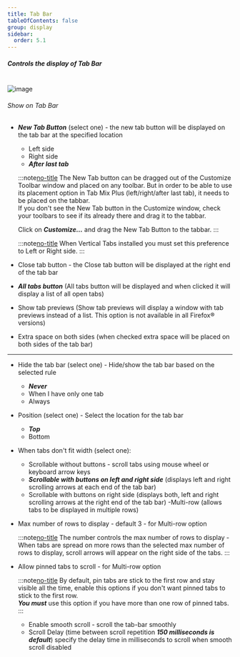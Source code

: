 ```yaml
---
title: Tab Bar
tableOfContents: false
group: display
sidebar:
  order: 5.1
---
```



##### Controls the display of Tab Bar

<br />

<Image class="help-img" src={displayTabbar} alt="image" />

###### Show on Tab Bar

- **_New Tab Button_** (select one) - the new tab button will be displayed on the tab bar at the
  specified location

  - Left side
  - Right side
  - **_After last tab_**

  :::note[no-title]
  The New Tab button can be dragged out of the Customize Toolbar window and placed on any toolbar.
  But in order to be able to use its placement option in Tab Mix Plus (left/right/after last tab),
  it needs to be placed on the tabbar. <br /> If you don't see the New Tab button in the Customize
  window, check your toolbars to see if its already there and drag it to the tabbar.

  Click on **_Customize..._** and drag the New Tab Button to the tabbar.
  :::

  :::note[no-title]
  When Vertical Tabs installed you must set this preference to Left or Right side.
  :::

- Close tab button - the Close tab button will be displayed at the right end of the tab bar
- **_All tabs button_** (All tabs button will be displayed and when clicked it will display a list
  of all open tabs)
- Show tab previews (Show tab previews will display a window with tab previews instead of a list.
  This option is not available in all Firefox&reg; versions)
- Extra space on both sides (when checked extra space will be placed on both sides of the tab bar)

---

- Hide the tab bar (select one) - Hide/show the tab bar based on the selected rule

  - **_Never_**
  - When I have only one tab
  - Always

- Position (select one) - Select the location for the tab bar

  - **_Top_**
  - Bottom

- When tabs don't fit width (select one):

  - Scrollable without buttons - scroll tabs using mouse wheel or keyboard arrow keys
  - **_Scrollable with buttons on left and right side_** (displays left and right scrolling arrows
    at each end of the tab bar)
  - Scrollable with buttons on right side (displays both, left and right scrolling arrows at the
    right end of the tab bar) -Multi-row (allows tabs to be displayed in multiple rows)

- Max number of rows to display - default 3 - for Multi-row option

  :::note[no-title]
  The number controls the max number of rows to display - When tabs are spread on more rows than the
  selected max number of rows to display, scroll arrows will appear on the right side of the tabs.
  :::

- Allow pinned tabs to scroll - for Multi-row option

  :::note[no-title]
  By default, pin tabs are stick to the first row and stay visible all the time, enable this options
  if you don't want pinned tabs to stick to the first row.<br /> **_You must_** use this option if
  you have more than one row of pinned tabs.
  :::

  - Enable smooth scroll - scroll the tab-bar smoothly
  - Scroll Delay (time between scroll repetition **_150 milliseconds is default_**) specify the
    delay time in milliseconds to scroll when smooth scroll disabled

[no-title]: #
